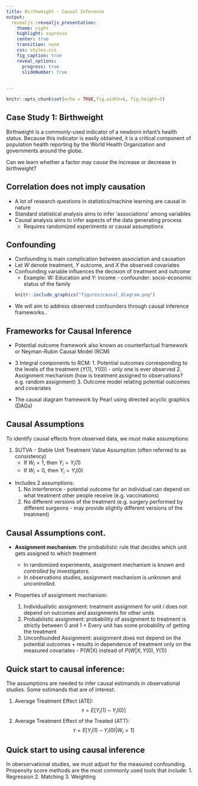```yaml
---
title: Birthweight - Causal Inference
output: 
  revealjs::revealjs_presentation:
    theme: night
    highlight: espresso
    center: true
    transition: none
    css: styles.css
    fig_caption: true
    reveal_options:
      progress: true
      slideNumber: true
      
  
---
```

 
```r
knitr::opts_chunk$set(echo = TRUE,fig.width=6, fig.height=5)
```



## Case Study 1: Birthweight

Birthweight is a commonly-used indicator of a newborn infant's health status. Because this indicator is easily obtained, it is a critical component of population health reporting by the World Health Organization and governments around the globe.

Can we learn whether a factor may *cause* the increase or decrease in birthweight?

## Correlation does not imply causation 
* A lot of research questions in statistics/machine learning are causal in nature
* Standard statistical analysis aims to infer 'associations' among variables
* Causal analysis aims to infer aspects of the data generating process
  * Requires randomized experiments or causal assumptions 


## Confounding
* Confounding is main complication between association and causation
* Let $W$ denote treatment, $Y$ outcome, and $X$ the observed covariates
* Confounding variable influences the decision of treatment and outcome
    + Example: W: Education and Y: income - confounder: socio-economic status of the family
```r
knitr::include_graphics("figures/causal_diagram.png")
```
* We will aim to address observed confounders through causal inference frameworks..

## Frameworks for Causal Inference
* Potential outcome framework also known as counterfactual framework or Neyman-Rubin Causal Model (RCM)

* 3 Integral components to RCM:
       1. Potential outcomes corresponding to the levels of the treatment ($Y(1)$, $Y(0)$) - only one is ever observed
       2. Assignment mechanism (how is treatment assigned to observations? e.g. random assignment)
       3. Outcome model relating potential outcomes and covariates
       
* The causal diagram framework by Pearl using directed acyclic graphics (DAGs)


## Causal Assumptions 
To identify causal effects from observed data, we must make assumptions:

 1. SUTVA - Stable Unit Treatment Value Assumption (often referred to as consistency)
    * If $W_i = 1$, then $Y_i = Y_i(1)$
    * If $W_i = 0$, then $Y_i = Y_i(0)$
 
  * Includes 2 assumptions:
      1. No interference - potential outcome for an individual can depend on what treatment other people receive (e.g. vaccinations)
      2. No different versions of the treatment (e.g. surgery performed by different surgeons - may provide slightly different versions of the treatment)

## Causal Assumptions cont.
  * **Assignment mechanism**: the probabilistic rule that decides which unit gets assigned to which treatment
  
      + In randomized experiments, assignment mechanism is *known* and *controlled* by investigators.
      + In observations studies, assignment mechanism is *unknown* and *uncontrolled*.
  * Properties of assignment mechanism:
      1. Individualistic assignment: treatment assignment for unit $i$ does not depend on outcomes and assignments for other units
      2. Probabilistic assignment: probabilitiy of assignment to treatment is strictly between 0 and 1
        + Every unit has some probability of getting the treatment
      3. Unconfounded Assignment: assignment does not depend on the potential outcomes
        + results in dependence of treatment only on the measured covariates - P(W|X) instead of $P(W|X, Y(0), Y(1))$

## Quick start to causal inference:
The assumptions are needed to infer causal estimands in observational studies. Some estimands that are of interest:

 1. Average Treatment Effect (ATE):   $$ \tau = E[Y_i(1) - Y_i(0)]$$
 2. Average Treatment Effect of the Treated (ATT): $$ \tau = E[Y_i(1) - Y_i(0)| W_i=1]$$


## Quick start to using causal inference
In oberservational studies, we must adjust for the measured confounding. Propensity score methods are the most commonly used tools that include:
  1. Regression
  2. Matching
  3. Weighting
